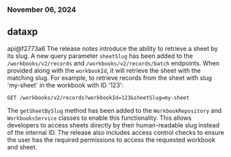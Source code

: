 ### November 06, 2024
## dataxp

api@f2773a6
The release notes introduce the ability to retrieve a sheet by its slug. A new query parameter `sheetSlug` has been added to the `/workbooks/v2/records` and `/workbooks/v2/records/batch` endpoints. When provided along with the `workbookId`, it will retrieve the sheet with the matching slug. For example, to retrieve records from the sheet with slug 'my-sheet' in the workbook with ID '123':

```
GET /workbooks/v2/records?workbookId=123&sheetSlug=my-sheet
```

The `getSheetBySlug` method has been added to the `WorkbookRepository` and `WorkbooksService` classes to enable this functionality. This allows developers to access sheets directly by their human-readable slug instead of the internal ID. The release also includes access control checks to ensure the user has the required permissions to access the requested workbook and sheet.